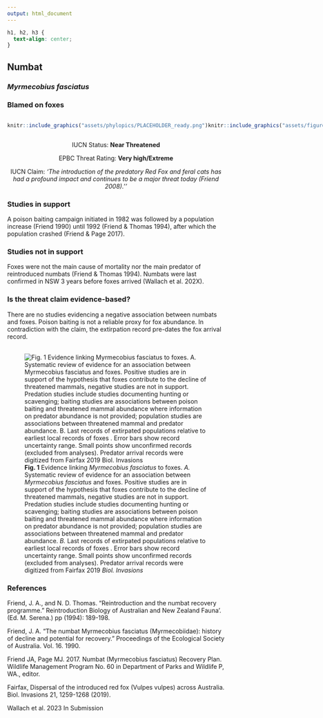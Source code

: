 ```yaml
---
output: html_document
---
```

```css
h1, h2, h3 {
  text-align: center;
}
```

## **Numbat**
### *Myrmecobius fasciatus*
### Blamed on foxes

:::: {style="display: flex;"}

::: {}
  ```r
  knitr::include_graphics("assets/phylopics/PLACEHOLDER_ready.png")
  ```
:::

::: {}

:::

::: {}
  ```r
  knitr::include_graphics("assets/figures/Map_Fox_Myrmecobius fasciatus.png")
  ```
:::

::::
<center>
IUCN Status: **Near Threatened**

EPBC Threat Rating: **Very high/Extreme**

IUCN Claim: *'The introduction of the predatory Red Fox and feral cats has had a profound impact and continues to be a major threat today (Friend 2008).''*

</center>

### Studies in support

A poison baiting campaign initiated in 1982 was followed by a population increase (Friend 1990) until 1992 (Friend & Thomas 1994), after which the population crashed (Friend & Page 2017).

### Studies not in support

Foxes were not the main cause of mortality nor the main predator of reintroduced numbats (Friend & Thomas 1994). Numbats were last confirmed in NSW 3 years before foxes arrived (Wallach et al. 202X).

### Is the threat claim evidence-based?

There are no studies evidencing a negative association between numbats and foxes. Poison baiting is not a reliable proxy for fox abundance. In contradiction with the claim, the extirpation record pre-dates the fox arrival record.
<br>
<br>

![**Fig. 1** Evidence linking *Myrmecobius fasciatus* to foxes. *A.* Systematic review of evidence for an association between *Myrmecobius fasciatus* and foxes. Positive studies are in support of the hypothesis that foxes contribute to the decline of threatened mammals, negative studies are not in support. Predation studies include studies documenting hunting or scavenging; baiting studies are associations between poison baiting and threatened mammal abundance where information on predator abundance is not provided; population studies are associations between threatened mammal and predator abundance. *B.* Last records of extirpated populations relative to earliest local records of foxes . Error bars show record uncertainty range. Small points show unconfirmed records (excluded from analyses). Predator arrival records were digitized from Fairfax 2019 *Biol. Invasions*](assets/figures/Main_Evidence_Fox_Myrmecobius fasciatus.png)

### References

Friend, J. A., and N. D. Thomas. "Reintroduction and the numbat recovery programme." Reintroduction Biology of Australian and New Zealand Fauna’.(Ed. M. Serena.) pp (1994): 189-198.

Friend, J. A. "The numbat Myrmecobius fasciatus (Myrmecobiidae): history of decline and potential for recovery." Proceedings of the Ecological Society of Australia. Vol. 16. 1990.

Friend JA, Page MJ. 2017. Numbat (Myrmecobius fasciatus) Recovery Plan. Wildlife Management Program No. 60 in Department of Parks and Wildlife P, WA., editor.

Fairfax, Dispersal of the introduced red fox (Vulpes vulpes) across Australia. Biol. Invasions 21, 1259-1268 (2019).

Wallach et al. 2023 In Submission

